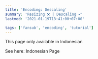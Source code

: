 ```yaml
---
title: 'Encoding: Descaling'
summary: 'Resizing ❌ | Descaling ✔'
lastmod: '2021-01-19T13:41:00+07:00'

tags: ['fansub', 'encoding', 'tutorial']
---
```


This page only available in Indonesian

<!--more-->

See here: <Link locale="id" href="/posts/descalingvideo">Indonesian Page</Link>
